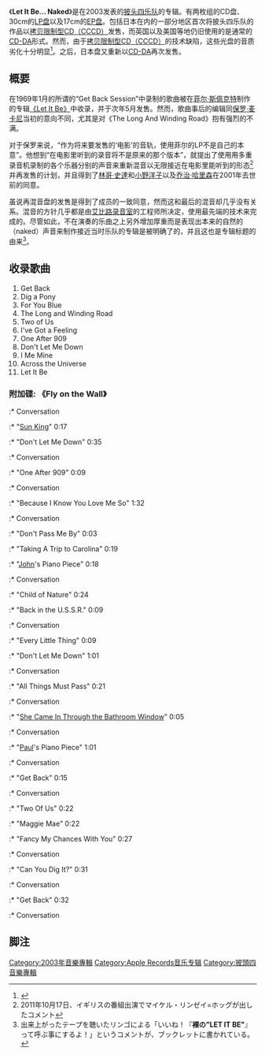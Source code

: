 {{original research|time=2016-09-19T12:21:59+00:00}}
《'''Let It Be... Naked'''》是在2003发表的[[披頭四樂隊|披头四乐队]]的专辑。有两枚组的CD盘、30cm的[[密紋唱片|LP盘]]以及17cm的[[迷你專輯|EP盘]]。包括日本在内的一部分地区首次将披头四乐队的作品以[[Copy_Control|拷贝限制型CD（CCCD）]]发售，而英国以及美国等地仍旧使用的是通常的[[CDDA|CD-DA]]形式。然而，由于[[Copy_Control|拷贝限制型CD（CCCD）]]的技术缺陷，这些光盘的音质劣化十分明显<ref>{{Cite web|url=http://www.asahi.com/tech/apc/041130.html|title=asahi.com : ネット最前線 : ASAHIパソコン NEWS|accessdate=2016-09-19|work=www.asahi.com|archive-date=2021-01-26|archive-url=https://web.archive.org/web/20210126174947/http://www.asahi.com/tech/apc/041130.html|dead-url=no}}</ref>。之后，日本盘又重新以[[CDDA|CD-DA]]再次发售。

== 概要 ==
在1969年1月的所谓的“Get Back Session”中录制的歌曲被在[[菲尔·斯佩克特|菲尔·斯佩克特]]制作的专辑[[Let_It_Be|《Let It Be》]]中收录，并于次年5月发售。然而，歌曲事后的编辑同[[保罗·麦卡尼|保罗·麦卡尼]]当初的意向不同，尤其是对《The Long And Winding Road》抱有强烈的不满。

对于保罗来说，“作为将来要发售的‘电影’的音轨，使用菲尔的LP不是自己的本意”。他想到“在电影里听到的录音将不是原来的那个版本”，就提出了使用用多重录音机录制的各个乐器分别的声音来重新混音以无限接近在电影里能听到的形态<ref>2011年10月17日、イギリスの番組出演でマイケル・リンゼイ=ホッグが出したコメント</ref>并再发售的计划，并且得到了[[林哥·史達|林哥·史達]]和[[小野洋子|小野洋子]]以及[[乔治·哈里森|乔治·哈里森]]在2001年去世前的同意。

虽说再混音盘的发售是得到了成员的一致同意，然而这和最后的混音却几乎没有关系。混音的方针几乎都是由[[艾比路录音室|艾比路录音室]]的工程师所决定，使用最先端的技术来完成的。尽管如此，不在演奏的乐曲之上另外增加厚重而是表现出本来的自然的（naked）声音来制作接近当时乐队的专辑是被明确了的，并且这也是专辑标题的由来<ref>出来上がったテープを聴いたリンゴによる「いいね！『'''裸の"LET IT BE"'''』って呼ぶ事にするよ！」というコメントが、ブックレットに書かれている。</ref>。

== 收录歌曲 ==
# Get Back
# Dig a Pony
# For You Blue
# The Long and Winding Road
# Two of Us
# I've Got a Feeling
# One After 909
# Don't Let Me Down
# I Me Mine
# Across the Universe
# Let It Be

=== 附加碟: 《Fly on the Wall》 ===
:* Conversation
:* "[[Sun_King_(披頭四歌曲)|Sun King]]" 0:17
:* "Don't Let Me Down" 0:35
:* Conversation
:* "One After 909" 0:09
:* Conversation
:* "Because I Know You Love Me So" 1:32
:* Conversation
:* "Don't Pass Me By" 0:03
:* "Taking A Trip to Carolina" 0:19
:* "[[约翰·列侬|John]]'s Piano Piece" 0:18
:* Conversation
:* "Child of Nature" 0:24
:* "Back in the U.S.S.R." 0:09
:* Conversation
:* "Every Little Thing" 0:09
:* "Don't Let Me Down" 1:01
:* Conversation
:* "All Things Must Pass" 0:21
:* Conversation
:* "[[She_Came_In_Through_the_Bathroom_Window|She Came In Through the Bathroom Window]]" 0:05
:* Conversation
:* "[[保罗·麦卡特尼|Paul]]'s Piano Piece" 1:01
:* Conversation
:* "Get Back" 0:15
:* Conversation
:* "Two Of Us" 0:22
:* "Maggie Mae" 0:22
:* "Fancy My Chances With You" 0:27
:* Conversation
:* "Can You Dig It?" 0:31
:* Conversation
:* "Get Back" 0:32
:* Conversation

== 脚注 ==

<references />
[[Category:2003年音樂專輯|Category:2003年音樂專輯]]
[[Category:Apple_Records音乐专辑|Category:Apple Records音乐专辑]]
[[Category:披頭四音樂專輯|Category:披頭四音樂專輯]]